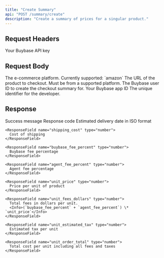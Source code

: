 ```yaml
---
title: "Create Summary"
api: "POST /summary/create"
description: "Create a summary of prices for a singular product."
---
```


## Request Headers

<ParamField header="authorization" type="string" required>
  Your Buybase API key
</ParamField>

## Request Body

<ParamField body="platform" type="string" required>
  The e-commerce platform. Currently supported: `amazon`
</ParamField>

<ParamField body="product_url" type="string" required>
  The URL of the product to checkout. Must be from a supported platform.
</ParamField>

<ParamField body="user_id" type="string" required>
  The Buybase user ID to create the checkout summary for.
</ParamField>

<ParamField body="app_id" type="string" required>
  Your Buybase app ID
</ParamField>

<ParamField body="developer_id" type="string" required>
  The unique identifier for the developer.
</ParamField>

## Response

<ResponseField name="message" type="string">
  Success message
</ResponseField>

<ResponseField name="code" type="string">
  Response code
</ResponseField>

<ResponseField name="summary" type="object">
  <Expandable title="properties">
    <ResponseField name="delivery_date" type="string">
      Estimated delivery date in ISO format
    </ResponseField>

    <ResponseField name="shipping_cost" type="number">
      Cost of shipping
    </ResponseField>

    <ResponseField name="buybase_fee_percent" type="number">
      Buybase fee percentage
    </ResponseField>

    <ResponseField name="agent_fee_percent" type="number">
      Agent fee percentage
    </ResponseField>

    <ResponseField name="unit_price" type="number">
      Price per unit of product
    </ResponseField>

    <ResponseField name="unit_fees_dollars" type="number">
      Total fees in dollars per unit.
      <Info>(`buybase_fee_percent` + `agent_fee_percent`) \* `unit_price`</Info>
    </ResponseField>

    <ResponseField name="unit_estimated_tax" type="number">
      Estimated tax per unit
    </ResponseField>

    <ResponseField name="unit_order_total" type="number">
      Total cost per unit including all fees and taxes
    </ResponseField>
  </Expandable>
</ResponseField>